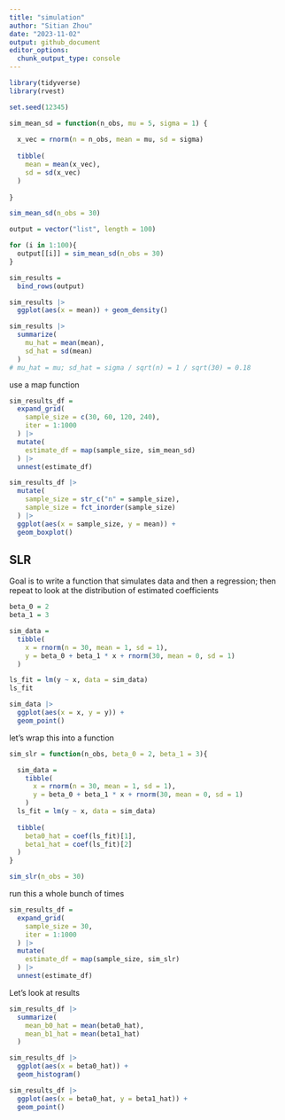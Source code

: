 ```yaml
---
title: "simulation"
author: "Sitian Zhou"
date: "2023-11-02"
output: github_document
editor_options: 
  chunk_output_type: console
---
```



```r
library(tidyverse)
library(rvest)
```



```r
set.seed(12345)
```



```r
sim_mean_sd = function(n_obs, mu = 5, sigma = 1) {
  
  x_vec = rnorm(n = n_obs, mean = mu, sd = sigma)
  
  tibble(
    mean = mean(x_vec),
    sd = sd(x_vec)
  )
  
}
```

```r
sim_mean_sd(n_obs = 30)
```

```r
output = vector("list", length = 100)

for (i in 1:100){
  output[[i]] = sim_mean_sd(n_obs = 30)
}

sim_results = 
  bind_rows(output)

sim_results |> 
  ggplot(aes(x = mean)) + geom_density()

sim_results |> 
  summarize(
    mu_hat = mean(mean),
    sd_hat = sd(mean)
  )
# mu_hat = mu; sd_hat = sigma / sqrt(n) = 1 / sqrt(30) = 0.18
```


use a map function

```r
sim_results_df = 
  expand_grid(
    sample_size = c(30, 60, 120, 240), 
    iter = 1:1000
  ) |> 
  mutate(
    estimate_df = map(sample_size, sim_mean_sd)
  ) |> 
  unnest(estimate_df)

sim_results_df |> 
  mutate(
    sample_size = str_c("n" = sample_size),
    sample_size = fct_inorder(sample_size)
  ) |> 
  ggplot(aes(x = sample_size, y = mean)) +
  geom_boxplot()

```

## SLR

Goal is to write a function that simulates data and then a regression; then repeat to look at the distribution of estimated coefficients

```r
beta_0 = 2
beta_1 = 3

sim_data = 
  tibble(
    x = rnorm(n = 30, mean = 1, sd = 1),
    y = beta_0 + beta_1 * x + rnorm(30, mean = 0, sd = 1)
  )

ls_fit = lm(y ~ x, data = sim_data)
ls_fit

sim_data |> 
  ggplot(aes(x = x, y = y)) +
  geom_point()
```

let's wrap this into a function

```r
sim_slr = function(n_obs, beta_0 = 2, beta_1 = 3){

  sim_data = 
    tibble(
      x = rnorm(n = 30, mean = 1, sd = 1),
      y = beta_0 + beta_1 * x + rnorm(30, mean = 0, sd = 1)
    )
  ls_fit = lm(y ~ x, data = sim_data)
  
  tibble(
    beta0_hat = coef(ls_fit)[1],
    beta1_hat = coef(ls_fit)[2]
  )
}

sim_slr(n_obs = 30)
```

run this a whole bunch of times

```r
sim_results_df = 
  expand_grid(
    sample_size = 30,
    iter = 1:1000
  ) |> 
  mutate(
    estimate_df = map(sample_size, sim_slr)
  ) |> 
  unnest(estimate_df)

```


Let's look at results

```r
sim_results_df |> 
  summarize(
    mean_b0_hat = mean(beta0_hat),
    mean_b1_hat = mean(beta1_hat)
  )

sim_results_df |> 
  ggplot(aes(x = beta0_hat)) +
  geom_histogram()

sim_results_df |> 
  ggplot(aes(x = beta0_hat, y = beta1_hat)) +
  geom_point()

```









